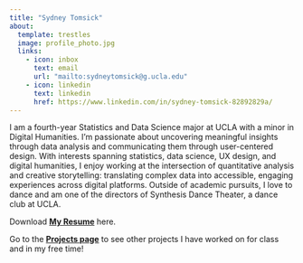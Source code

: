 ```yaml
---
title: "Sydney Tomsick"
about:
  template: trestles
  image: profile_photo.jpg
  links:
    - icon: inbox
      text: email 
      url: "mailto:sydneytomsick@g.ucla.edu"
    - icon: linkedin
      text: linkedin
      href: https://www.linkedin.com/in/sydney-tomsick-82892829a/
---
```


I am a fourth-year Statistics and Data Science major at UCLA with a minor in Digital Humanities. I'm passionate about uncovering meaningful insights through data analysis and communicating them through user-centered design. With interests spanning statistics, data science, UX design, and digital humanities, I enjoy working at the intersection of quantitative analysis and creative storytelling: translating complex data into accessible, engaging experiences across digital platforms. Outside of academic pursuits, I love to dance and am one of the directors of Synthesis Dance Theater, a dance club at UCLA.

Download [**My Resume**](CurrentWebsiteResume.pdf) here.

Go to the [**Projects page**](projects.qmd) to see other projects I have worked on for class and in my free time!
